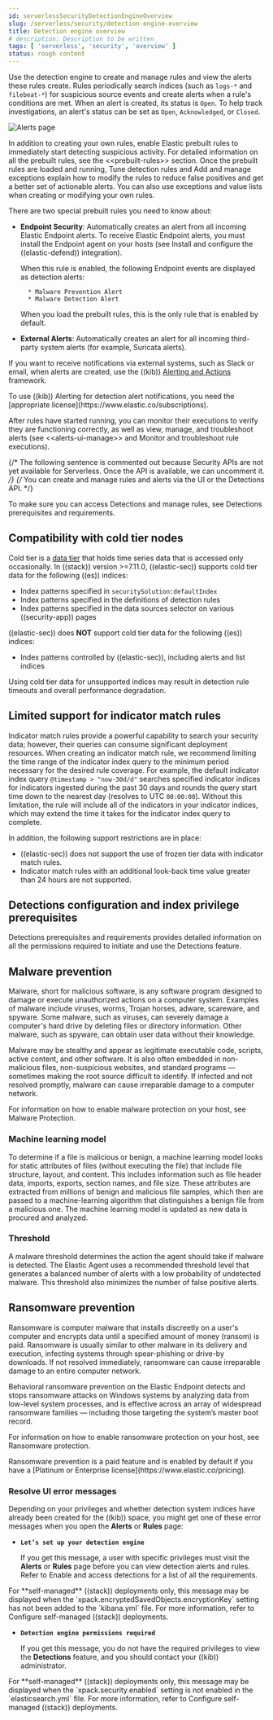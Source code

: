 ```yaml
---
id: serverlessSecurityDetectionEngineOverview
slug: /serverless/security/detection-engine-overview
title: Detection engine overview
# description: Description to be written
tags: [ 'serverless', 'security', 'overview' ]
status: rough content
---
```



<RoughContent />

<div id="detection-engine-overview"></div>

Use the detection engine to create and manage rules and view the alerts
these rules create. Rules periodically search indices (such as `logs-*` and
`filebeat-*`) for suspicious source events and create alerts when a rule's
conditions are met. When an alert is created, its status is `Open`. To help
track investigations, an alert's <DocLink id="serverlessSecurityAlertsUiManage" section="change-an-alerts-status">status</DocLink> can be set as 
`Open`, `Acknowledged`, or `Closed`.

![Alerts page](../images/detection-engine-overview/-detections-alert-page.png)

In addition to creating <DocLink id="serverlessSecurityRulesUiCreate">your own rules</DocLink>, enable
<DocLink id="serverlessSecurityPrebuiltRulesManagement" section="install-and-enable-elastic-prebuilt-rules">Elastic prebuilt rules</DocLink> to immediately start detecting
suspicious activity. For detailed information on all the prebuilt rules, see the
\<\<prebuilt-rules>> section. Once the prebuilt rules are loaded and
running, <DocLink id="serverlessSecurityTuningDetectionSignals">Tune detection rules</DocLink> and <DocLink id="serverlessSecurityAddExceptions">Add and manage exceptions</DocLink> explain
how to modify the rules to reduce false positives and get a better set of
actionable alerts. You can also use exceptions and value lists when creating or
modifying your own rules.

There are two special prebuilt rules you need to know about:

* <DocLink id="serverlessSecurityEndpointSecurity">**Endpoint Security**</DocLink>:
    Automatically creates an alert from all incoming Elastic Endpoint alerts. To
    receive Elastic Endpoint alerts, you must install the Endpoint agent on your
    hosts (see <DocLink id="serverlessSecurityInstallDefend">Install and configure the ((elastic-defend)) integration</DocLink>).

    When this rule is enabled, the following Endpoint events are displayed as
    detection alerts:

        * Malware Prevention Alert
        * Malware Detection Alert

    <DocCallOut title="Note">
    When you load the prebuilt rules, this is the only rule that is enabled
    by default.
    </DocCallOut>

* <DocLink id="serverlessSecurityExternalAlerts">**External Alerts**</DocLink>: Automatically creates an alert for
    all incoming third-party system alerts (for example, Suricata alerts).

If you want to receive notifications via external systems, such as Slack or
email, when alerts are created, use the ((kib))
[Alerting and Actions](((kibana-ref))/alerting-getting-started.html) framework.

<DocCallOut title="Note">
To use ((kib)) Alerting for detection alert notifications, you need the
[appropriate license](https://www.elastic.co/subscriptions).
</DocCallOut>

After rules have started running, you can monitor their executions to verify
they are functioning correctly, as well as view, manage, and troubleshoot
alerts (see \<\<alerts-ui-manage>> and <DocLink id="serverlessSecurityAlertsUiMonitor">Monitor and troubleshoot rule executions</DocLink>).

{/* The following sentence is commented out because Security APIs are not yet available for Serverless. 
Once the API is available, we can uncomment it. */}
{/* You can create and manage rules and alerts via the UI or the
<DocLink id="serverlessSecurityRuleApiOverview">Detections API</DocLink>. */}

<DocCallOut title="Important" color="warning">

To make sure you can access Detections and manage rules, see
<DocLink id="serverlessSecurityDetectionsPermissionsSection">Detections prerequisites and requirements</DocLink>.

</DocCallOut>

<div id="cold-tier-detections"></div>

## Compatibility with cold tier nodes

Cold tier is a [data tier](((ref))/data-tiers.html) that holds time series data that is accessed only occasionally. In ((stack)) version >=7.11.0, ((elastic-sec)) supports cold tier data for the following ((es)) indices:

* Index patterns specified in `securitySolution:defaultIndex`
* Index patterns specified in the definitions of detection rules
* Index patterns specified in the data sources selector on various ((security-app)) pages

((elastic-sec)) does **NOT** support cold tier data for the following ((es)) indices:

* Index patterns controlled by ((elastic-sec)), including alerts and list indices

Using cold tier data for unsupported indices may result in detection rule timeouts and overall performance degradation.

<div id="support-indicator-rules"></div>

## Limited support for indicator match rules

Indicator match rules provide a powerful capability to search your security data; however, their queries can consume significant deployment resources. When creating an <DocLink id="serverlessSecurityRulesUiCreate" section="create-an-indicator-match-rule">indicator match rule</DocLink>, we recommend limiting the time range of the indicator index query to the minimum period necessary for the desired rule coverage. For example, the default indicator index query `@timestamp > "now-30d/d"` searches specified indicator indices for indicators ingested during the past 30 days and rounds the query start time down to the nearest day (resolves to UTC `00:00:00`). Without this limitation, the rule will include all of the indicators in your indicator indices, which may extend the time it takes for the indicator index query to complete.

In addition, the following support restrictions are in place:

* ((elastic-sec)) does not support the use of frozen tier data with indicator match rules.
* Indicator match rules with an additional look-back time value greater than 24 hours are not supported.

<div id="detections-permissions"></div>

## Detections configuration and index privilege prerequisites

<DocLink id="serverlessSecurityDetectionsPermissionsSection">Detections prerequisites and requirements</DocLink> provides detailed information on all the
permissions required to initiate and use the Detections feature.

<div id="malware-prevention"></div>

## Malware prevention

Malware, short for malicious software, is any software program designed to damage or execute unauthorized actions on a
computer system. Examples of malware include viruses, worms, Trojan horses, adware, scareware, and spyware. Some
malware, such as viruses, can severely damage a computer's hard drive by deleting files or directory information. Other
malware, such as spyware, can obtain user data without their knowledge.

Malware may be stealthy and appear as legitimate executable code, scripts, active content, and other software. It is also
often embedded in non-malicious files, non-suspicious websites, and standard programs — sometimes making the root
source difficult to identify. If infected and not resolved promptly, malware can cause irreparable damage to a computer
network.

For information on how to enable malware protection on your host, see <DocLink id="serverlessSecurityConfigureEndpointIntegrationPolicy" section="malware-protection">Malware Protection</DocLink>.

<div id="machine-learning-model"></div>

### Machine learning model

To determine if a file is malicious or benign, a machine learning model looks for static attributes of files (without executing
the file) that include file structure, layout, and content. This includes information such as file header data, imports, exports,
section names, and file size. These attributes are extracted from millions of benign and malicious file samples, which then
are passed to a machine-learning algorithm that distinguishes a benign file from a malicious one. The machine learning
model is updated as new data is procured and analyzed.

### Threshold

A malware threshold determines the action the agent should take if malware is detected. The Elastic Agent uses a recommended threshold level that generates a balanced number of alerts with a low probability of undetected malware. This threshold also minimizes the number of false positive alerts.

<div id="ransomware-prevention"></div>

## Ransomware prevention

Ransomware is computer malware that installs discreetly on a user's computer and encrypts data until a specified amount of money (ransom) is paid. Ransomware is usually similar to other malware in its delivery and execution, infecting systems
through spear-phishing or drive-by downloads. If not resolved immediately, ransomware can cause irreparable damage to an entire computer network.

Behavioral ransomware prevention on the Elastic Endpoint detects and stops ransomware attacks on Windows systems by analyzing data from low-level system processes, and is effective across an array of widespread ransomware families — including those targeting the system’s master boot record.

For information on how to enable ransomware protection on your host, see <DocLink id="serverlessSecurityConfigureEndpointIntegrationPolicy" section="ransomware-protection">Ransomware protection</DocLink>.

<DocCallOut title="Note">
Ransomware prevention is a paid feature and is enabled by default if you have a [Platinum or Enterprise license](https://www.elastic.co/pricing).
</DocCallOut>

### Resolve UI error messages

Depending on your privileges and whether detection system indices have already
been created for the ((kib)) space, you might get one of these error messages when you 
open the **Alerts** or **Rules** page:

* **`Let’s set up your detection engine`**

    If you get this message, a user with specific privileges must visit the
    **Alerts** or **Rules** page before you can view detection alerts and rules.
    Refer to <DocLink id="serverlessSecurityDetectionsPermissionsSection" section="enable-and-access-detections">Enable and access detections</DocLink> for a list of all the requirements.

<DocCallOut title="Note">
For **self-managed** ((stack)) deployments only, this message may be displayed
when the
<DocLink id="serverlessSecurityDetectionEngineOverview" section="detections-configuration-and-index-privilege-prerequisites">`xpack.encryptedSavedObjects.encryptionKey`</DocLink>
setting has not been added to the `kibana.yml` file. For more information, refer to <DocLink id="serverlessSecurityDetectionsPermissionsSection" section="configure-self-managed-((stack))-deployments">Configure self-managed ((stack)) deployments</DocLink>.
</DocCallOut>

* **`Detection engine permissions required`**

    If you get this message, you do not have the
    <DocLink id="serverlessSecurityDetectionEngineOverview" section="detections-configuration-and-index-privilege-prerequisites">required privileges</DocLink> to view the **Detections** feature,
    and you should contact your ((kib)) administrator.

<DocCallOut title="Note">
For **self-managed** ((stack)) deployments only, this message may be
displayed when the <DocLink id="serverlessSecurityDetectionEngineOverview" section="detections-configuration-and-index-privilege-prerequisites">`xpack.security.enabled`</DocLink>
setting is not enabled in the `elasticsearch.yml` file. For more information, refer to <DocLink id="serverlessSecurityDetectionsPermissionsSection" section="configure-self-managed-((stack))-deployments">Configure self-managed ((stack)) deployments</DocLink>.
</DocCallOut>

